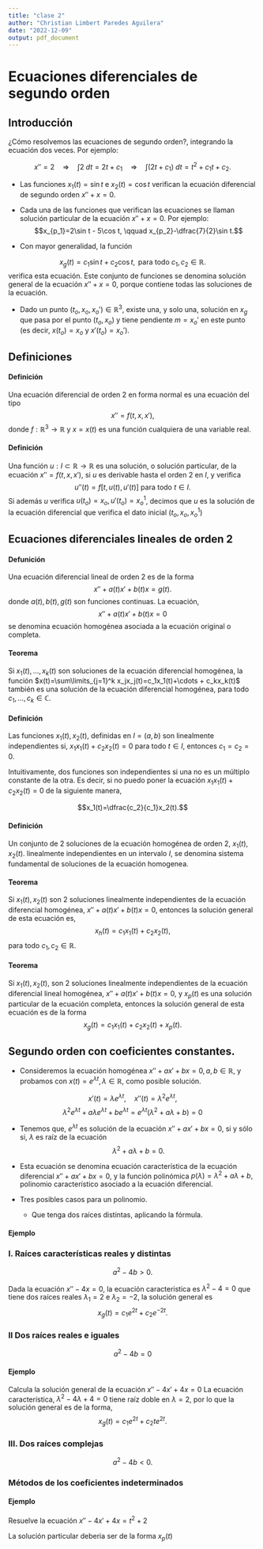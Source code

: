 ```yaml
---
title: "clase 2"
author: "Christian Limbert Paredes Aguilera"
date: "2022-12-09"
output: pdf_document
---
```


# Ecuaciones diferenciales de segundo orden

## Introducción
¿Cómo resolvemos las ecuaciones de segundo orden?, integrando la ecuación dos veces. Por ejemplo:

$$x''=2 \quad \Rightarrow \quad \int 2\; dt = 2t+c_1 \quad \Rightarrow \quad \int (2t+c_1)\; dt = t^2+c_1t+c_2.$$

- Las funciones $x_1(t)=\sin t$ e $x_2(t)=\cos t$ verifican la ecuación diferencial de segundo orden $x''+x=0.$

- Cada una de las funciones que verifican las ecuaciones se llaman solución particular de la ecuación $x''+x=0$. Por ejemplo:
$$x_{p_1}=2\sin t - 5\cos t, \qquad x_{p_2}-\dfrac{7}{2}\sin t.$$
- Con mayor generalidad, la función

$$x_g(t)=c_1\sin t + c_2\cos t, \mbox{ para todo } c_1,c_2\in \mathbb{R}.$$
verifica esta ecuación. Este conjunto de funciones se denomina solución general de la ecuación $x''+x=0$, porque contiene todas las soluciones de la ecuación.

- Dado un punto $(t_o,x_o,x_o')\in \mathbb{R}^3$, existe una, y solo una, solución en $x_g$ que pasa por el punto $(t_o,x_o)$ y tiene pendiente $m=x_o'$ en este punto (es decir, $x(t_o)=x_o$ y $x'(t_o)=x_o'$).

## Definiciones
#### Definición
Una ecuación diferencial de orden 2 en forma normal es una ecuación del tipo 
$$x''=f(t,x,x'),$$
donde $f:\mathbb{R}^3\to \mathbb{R}$ y $x=x(t)$ es una función cualquiera de una variable real.

#### Definición
Una función $u:I\subset \mathbb{R}\to \mathbb{R}$ es una solución, o solución particular, de la ecuación $x''=f(t,x,x')$, si $u$ es derivable hasta el orden 2 en $I$, y verifica
$$u''(t)=f\left[t,u(t),u'(t)\right] \mbox{ para todo } t\in I.$$
Si además $u$ verifica $u(t_o)=x_o, u'(t_o)=x_o^1$, decimos que $u$ es la solución de la ecuación diferencial que verifica el dato inicial $(t_o,x_o,x_o^1)$

## Ecuaciones diferenciales lineales de orden 2
#### Defunición
Una ecuación diferencial lineal de orden 2 es de la forma
$$x''+a(t)x'+b(t)x=g(t).$$
donde $a(t),b(t),g(t)$ son funciones continuas. La ecuación, 
$$x''+a(t)x'+b(t)x=0$$
se denomina ecuación homogénea asociada a la ecuación original o completa.

#### Teorema
Si $x_1(t),\ldots, x_k(t)$ son soluciones de la ecuación diferencial homogénea, la función $x(t)=\sum\limits_{j=1}^k x_jx_j(t)=c_1x_1(t)+\cdots + c_kx_k(t)$ también es una solución de la ecuación diferencial homogénea, para todo $c_1,\ldots,c_k\in \mathbb{C}.$

#### Definición
Las funciones $x_1(t),x_2(t)$, definidas en $I=(a,b)$ son linealmente independientes si, $x_1x_1(t)+c_2x_2(t)=0$ para todo $t\in I$, entonces $c_1=c_2=0.$

Intuitivamente, dos funciones son independientes  si una no es un múltiplo constante de la otra. Es decir, si no puedo poner la ecuación $x_1x_1(t)+c_2x_2(t)=0$ de la siguiente manera,

$$x_1(t)=\dfrac{c_2}{c_1}x_2(t).$$

#### Definición
Un conjunto de 2 soluciones de la ecuación homogénea de orden 2, $x_1(t),x_2(t)$. linealmente independientes en un intervalo $I$, se denomina sistema fundamental de soluciones de la ecuación homogenea.

#### Teorema
Si $x_1(t),x_2(t)$ son 2 soluciones linealmente independientes de la ecuación diferencial homogénea, $x''+a(t)x'+b(t)x=0$, entonces la solución general de esta ecuación es,
$$x_h(t)=c_1x_1(t)+c_2x_2(t),$$
para todo $c_1,c_2\in \mathbb{R}.$

#### Teorema
Si $x_1(t),x_2(t),$ son 2 soluciones linealmente independientes de la ecuación diferencial lineal homogénea, $x''+a(t)x'+b(t)x=0$, y $x_p(t)$ es una solución particular de la ecuación completa, entonces la solución general de esta ecuación es de la forma 
$$x_g(t)=c_1x_1(t)+c_2x_2(t)+x_p(t).$$

## Segundo orden con coeficientes constantes.

- Consideremos la ecuación homogénea $x''+ax'+bx=0, a,b\in \mathbb{R}$, y probamos con $x(t)=e^{\lambda t},\lambda \in \mathbb{R}$, como posible solución.

$$x'(t)=\lambda e^{\lambda t},\quad x''(t)=\lambda^2 e^{\lambda t},$$
$$\lambda^2e^{\lambda t}+a\lambda e^{\lambda t}+be^{\lambda t}=e^{\lambda t}\left(\lambda^2+a\lambda+b\right)=0$$

- Tenemos que, $e^{\lambda t}$ es solución de la ecuación $x''+ax'+bx=0$, si y sólo si, $\lambda$ es raíz de la ecuación
$$\lambda^2+a\lambda + b = 0.$$
- Esta ecuación se denomina ecuación característica de la ecuación diferencial $x''+ax'+bx=0$, y la función polinómica $p(\lambda)=\lambda^2+a\lambda + b,$ polinomio característico asociado a la ecuación diferencial.

- Tres posibles casos para un polinomio.
  - Que tenga dos raíces distintas, aplicando la fórmula.
  
#### Ejemplo

### I. Raíces características reales y distintas 
$$a^2-4b>0.$$

Dada la ecuación $x''-4x=0$, la ecuación caracteristica es $\lambda^2-4=0$ que tiene dos raíces reales $\lambda_1=2$ e $\lambda_2=-2$, la solución general es
$$x_g(t)=c_1e^{2t}+c_2e^{-2t}.$$

### II Dos raíces reales e iguales 
$$a^2-4b=0$$

#### Ejemplo
Calcula la solución general de la ecuación $x''-4x'+4x=0$
La ecuación característica, $\lambda^2-4\lambda +4=0$ tiene raíz doble en $\lambda=2$, por lo que la solución general es de la forma,
$$x_g(t)=c_1e^{2t}+c_2te^{2t}.$$

### III. Dos raíces complejas
$$a^2-4b<0.$$

### Métodos de los coeficientes indeterminados

#### Ejemplo
Resuelve la ecuación $x''-4x'+4x=t^2+2$

La solución particular deberia ser de la forma $x_p(t)$


